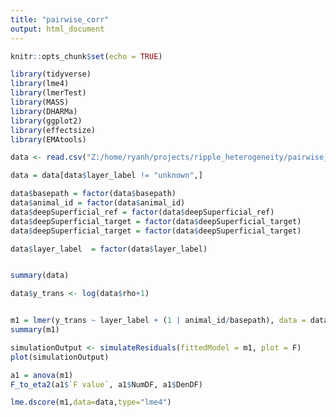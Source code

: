 ```yaml
---
title: "pairwise_corr"
output: html_document
---
```


```r
knitr::opts_chunk$set(echo = TRUE)
```

```r

library(tidyverse)
library(lme4)
library(lmerTest)
library(MASS)
library(DHARMa)
library(ggplot2)
library(effectsize)
library(EMAtools)

```

```r

data <- read.csv("Z:/home/ryanh/projects/ripple_heterogeneity/pairwise_ccg_deep_sup_using_counts_par_id_df.csv")

data = data[data$layer_label != "unknown",]

data$basepath = factor(data$basepath)
data$animal_id = factor(data$animal_id)
data$deepSuperficial_ref = factor(data$deepSuperficial_ref)
data$deepSuperficial_target = factor(data$deepSuperficial_target)
data$deepSuperficial_target = factor(data$deepSuperficial_target)

data$layer_label  = factor(data$layer_label)


summary(data)
```



```r
data$y_trans <- log(data$rho+1)


m1 = lmer(y_trans ~ layer_label + (1 | animal_id/basepath), data = data,REML=FALSE)
summary(m1)

simulationOutput <- simulateResiduals(fittedModel = m1, plot = F)
plot(simulationOutput)

a1 = anova(m1)
F_to_eta2(a1$`F value`, a1$NumDF, a1$DenDF)

lme.dscore(m1,data=data,type="lme4")

```

```r


```

```r


```

```r


```

```r


```